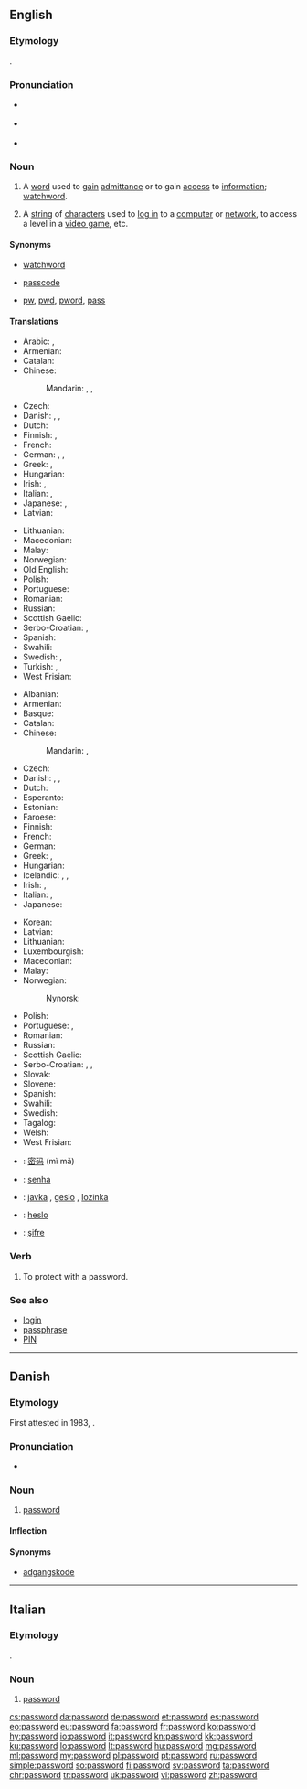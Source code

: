 ==English==
{{wikipedia}}

===Etymology===
{{compound|pass|word}}.

===Pronunciation===
* {{a|US}} {{IPA|/ˈpæswɜːɹd/}}
* {{a|Southern England}} {{IPA|/ˈpɑːswɜː(ɹ)d/}}
* {{a|Northern England}} {{IPA|/ˈpæswɜːd/}}

===Noun===
{{en-noun}}

# A [[word]] used to [[gain]] [[admittance]] or to gain [[access]] to [[information]]; [[watchword]].
# {{context|computing|lang=en}} A [[string]] of [[character]]s used to [[log in]] to a [[computer]] or [[network]], to access a level in a [[video game]], etc.

====Synonyms====
* {{sense|word used to gain admittance}} [[watchword]]
* [[passcode]]
* {{sense|abbreviation}} [[pw]], [[pwd]], [[pword]], [[pass]]

====Translations====
{{trans-top|word used to gain admittance}}
* Arabic: {{t|ar|كلمة المرور|tr=kalimat al-muruur}}, {{t|ar|كلمة السر|tr=kalimat al-sirr}}
* Armenian: {{t|hy|գաղտնաբառ|tr=gaġtnabaṙ}}
* Catalan: {{t|ca|contrasenya|f}}
* Chinese:
*: Mandarin: {{t+|cmn|密碼|sc=Hani}}, {{t+|cmn|密码|tr=mìmǎ|sc=Hani}}, {{t+|cmn|口令|tr=kǒulìng|sc=Hani}}
* Czech: {{t+|cs|heslo|n}}
* Danish: {{t|da|kodeord|n}}, {{t|da|løsen|n}}, {{t|da|feltråb|n}}
* Dutch: {{t+|nl|wachtwoord|n}}
* Finnish: {{t+|fi|salasana}}, {{t+|fi|tunnussana}}
* French: {{t+|fr|mot de passe|m}}
* German: {{t|de|Codewort|m}}, {{t|de|Passwort|n}}, {{t|de|Parole|f}}
* Greek: {{t+|el|συνθηματικό|n|tr=synthimatikó}}, {{t+|el|κωδικός|m|tr=kodikós}}
* Hungarian: {{t+|hu|jelszó}}
* Irish: {{t|ga|focal faire|m}}, {{t|ga|pasfhocal|m}}
* Italian: {{t+|it|parola d'ordine|f}}, {{t|it|parola chiave|f}}
* Japanese: {{t|ja|パスワード|tr=pasuwādo}}, {{t|ja|合い言葉|tr=あいことば, aikotoba}}
* Latvian: {{t|lv|parole|f}}
{{trans-mid}}
* Lithuanian: {{t+|lt|slaptažodis|m}}
* Macedonian: {{t|mk|лозинка|f|tr=lózinka}}
* Malay: {{t|ms|kata laluan}}
* Norwegian: {{t+|no|passord|n}}
* Old English: {{t|ang|lēafnesword|n}}
* Polish: {{t+|pl|hasło|n}}
* Portuguese: {{t+|pt|senha|f}}
* Romanian: {{t|ro|parolă|f}}
* Russian: {{t+|ru|пароль|m|tr=paról'}}
* Scottish Gaelic: {{t|gd|facal-faire|m}}
* Serbo-Croatian: {{t|sh|lòzīnka|f}}, {{t|sh|gȅslo|n}}
* Spanish: {{t+|es|contraseña}}
* Swahili: {{t+|sw|nywila}}
* Swedish: {{t+|sv|lösen|n}}, {{t+|sv|lösenord}}
* Turkish: {{t+|tr|parola}}, {{t+|tr|şifre}}
* West Frisian: {{t|fy|wachtwurd|n}}
{{trans-bottom}}

{{trans-top|computing: string of characters known only to a user}}
* Albanian: {{t|sq|fjalëkalimi}}
* Armenian: {{t|hy|գաղտնաբառ|tr=gaġtnabaṙ}}
* Basque: {{t|eu|pasahitza}}
* Catalan: {{t|ca|contrasenya|f}}
* Chinese:
*: Mandarin: {{t+|cmn|密碼|sc=Hani}}, {{t+|cmn|密码|tr=mìmǎ|sc=Hani}}
* Czech: {{t+|cs|heslo|n}}
* Danish: {{t|da|kodeord|n}}, {{t+|da|adgangskode|c}}, {{t+|da|password|n}}
* Dutch: {{t+|nl|wachtwoord|n}}
* Esperanto: {{t|eo|pasvorto}}
* Estonian: {{t|et|salasõna}}
* Faroese: {{t|fo|loyniorð}}
* Finnish: {{t+|fi|salasana}}
* French: {{t+|fr|mot de passe|m}}
* German: {{t+|de|Passwort|n}}
* Greek: {{t+|el|κωδικός|m|tr=kodikós}}, {{t+|el|συνθηματικό|n|tr=synthimatikó}}
* Hungarian: {{t+|hu|jelszó}}
* Icelandic: {{t|is|lykilorð|n}}, {{t|is|leyniorð|n}}, {{t|is|aðgangsorð|n}}
* Irish: {{t|ga|focal faire}}, {{t|ga|pasfhocal|m}}
* Italian: {{t|it|parola chiave|f}}, {{t+|it|password|f}}
* Japanese: {{t|ja|パスワード|tr=pasuwādo}}
{{trans-mid}}
* Korean: {{t+|ko|암호|tr=amho}}
* Latvian: {{t|lv|parole|f}}
* Lithuanian: {{t+|lt|slaptažodis|m}}
* Luxembourgish: {{t|lb|Passwuert|n}}
* Macedonian: {{t|mk|лозинка|f|tr=lózinka}}
* Malay: {{t|ms|kata laluan}}
* Norwegian: {{t+|no|passord}}
*: Nynorsk: {{t|nn|passord}}
* Polish: {{t+|pl|hasło|n}}
* Portuguese: {{t+|pt|senha|f}}, {{t+|pt|password|f}}
* Romanian: {{t|ro|parolă|f}}
* Russian: {{t+|ru|пароль|m|tr=paról'}}
* Scottish Gaelic: {{t|gd|facal-faire|m}}
* Serbo-Croatian: {{t|sh|javka|f}}, {{t|sh|lòzīnka|f}}, {{t|sh|gȅslo|n}}
* Slovak: {{t+|sk|heslo}}
* Slovene: {{t+|sl|geslo}}
* Spanish: {{t+|es|contraseña|f}}
* Swahili: {{t+|sw|nywila}}
* Swedish: {{t+|sv|lösenord|n}}
* Tagalog: {{t|tl|password}}
* Welsh: {{t|cy|cyfrinair}}
* West Frisian: {{t|fy|wachtwurd|n}}
{{trans-bottom}}

{{checktrans-top}}
* {{ttbc|cmn}}: [[密码]] (mì mǎ)
* {{ttbc|pt}}: [[senha]]
{{trans-mid}}
* {{ttbc|sh}}: [[javka]] {{g|f}}, [[geslo]] {{g|n}}, [[lozinka]] {{g|f}}
* {{ttbc|sk}}: [[heslo]] {{g|n}}
* {{ttbc|tr}}: [[şifre]]
{{trans-bottom}}

===Verb===
{{en-verb}}

# {{context|computing|transitive|lang=en}} To protect with a password.

===See also===
* [[login]]
* [[passphrase]]
* [[PIN]]

----

==Danish==

===Etymology===
First attested in 1983, {{borrowing|en|password|lang=da|nocap=1}}.

===Pronunciation===
* {{IPA|[ˈpʰɑːsˌwœːd̥]|lang=da}}

===Noun===
{{da-noun|et|pl-indef-2=passwords}}

# {{context|computing|lang=da}} [[password#English|password]]

====Inflection====
{{da-noun-infl|et|pl-indef-2=passwords|gen-pl-indef-2=passwords'}}

====Synonyms====
* [[adgangskode]]

----

==Italian==

===Etymology===
{{borrowing|en|lang=it}}.

===Noun===
{{head|it|noun|g=f|invariable}}

# {{context|computing|lang=it}} [[#English|password]]

[[cs:password]]
[[da:password]]
[[de:password]]
[[et:password]]
[[es:password]]
[[eo:password]]
[[eu:password]]
[[fa:password]]
[[fr:password]]
[[ko:password]]
[[hy:password]]
[[io:password]]
[[it:password]]
[[kn:password]]
[[kk:password]]
[[ku:password]]
[[lo:password]]
[[lt:password]]
[[hu:password]]
[[mg:password]]
[[ml:password]]
[[my:password]]
[[pl:password]]
[[pt:password]]
[[ru:password]]
[[simple:password]]
[[so:password]]
[[fi:password]]
[[sv:password]]
[[ta:password]]
[[chr:password]]
[[tr:password]]
[[uk:password]]
[[vi:password]]
[[zh:password]]